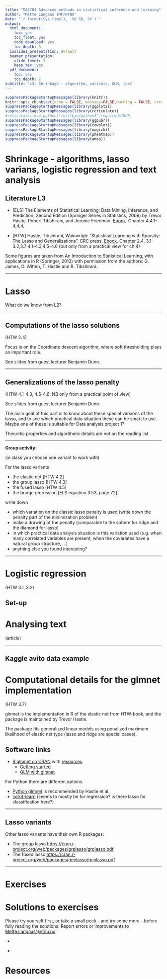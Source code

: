 ```yaml
---
title: "MA8701 Advanced methods in statistical inference and learning"
author: "Mette Langaas IMF/NTNU"
date: "`r format(Sys.time(), '%d %B, %Y')`"
output:
  html_document:
    toc: yes
    toc_float: yes
    code_download: yes
    toc_depth: 3
  ioslides_presentation: default
  beamer_presentation:
    slide_level: 1
    keep_tex: yes
  pdf_document:
    toc: yes
    toc_depth: 2
subtitle: 'L3: Shrinkage - algorithm, variants, GLM, text'
---
```


```r
suppressPackageStartupMessages(library(knitr))
knitr::opts_chunk$set(echo = FALSE, message=FALSE,warning = FALSE, error = FALSE)
suppressPackageStartupMessages(library(ggplot2))
suppressPackageStartupMessages(library(reticulate))
#reticulate::use_python("/usr/bin/python3",required=TRUE)
suppressPackageStartupMessages(library(ggpubr))
suppressPackageStartupMessages(library(cowplot))
suppressPackageStartupMessages(library(magick))
suppressPackageStartupMessages(library(pheatmap))
suppressPackageStartupMessages(library(amap))
```

# Shrinkage - algorithms, lasso varians, logistic regression and text analysis

## Literature L3

* [ELS] The Elements of Statistical Learning: Data Mining, Inference, and Prediction, Second Edition (Springer Series in Statistics, 2009) by Trevor Hastie, Robert Tibshirani, and Jerome Friedman. [Ebook](https://web.stanford.edu/~hastie/Papers/ESLII.pdf). Chapter 4.4.1-4.4.4.

* [HTW] Hastie, Tibshirani, Wainwrigh: "Statistical Learning with Sparsity: The Lasso and Generalizations". CRC press. [Ebook](https://trevorhastie.github.io/). Chapter 2.4, 3.1-3.2,3.7 4.1-4.3,4.5-4.6 (but only from a practical view for ch 4)

Some figures are taken from An Introduction to Statistical Learning, with applications in R (Springer, 2013) with permission from the authors: G. James, D. Witten, T. Hastie and R. Tibshirani.

---

# Lasso

What do we know from L2?


---

## Computations of the lasso solutions
(HTW 2.4)

Focus is on the Coordinate descent algorithm, where soft thresholding plays an important role. 

See slides from guest lecturer Benjamin Dunn.

---

## Generalizations of the lasso penalty
(HTW 4.1-4.3, 4.5-4.6: NB only from a practical point of view)

See slides from guest lecturer Benjamin Dunn.

The main goal of this part is to know about these special versions of the lasso, and to see which practical data situation these can be smart to use. Maybe one of these is suitable for Data analysis project 1?

Theoretic properties and algorithmic details are not on the reading list. 

---

**Group activity:**

(in class you choose one variant to work with)

For the lasso variants 

* the elastic net [HTW 4.2]
* the group lasso [HTW 4.3]
* the fused lasso [HTW 4.5]
* the bridge regression [ELS equation 3.53, page 72]

write down 

* which variation on the classic lasso penalty is used (write down the penalty part of the minimization problem)
* make a drawing of the penalty (comparable to the sphere for ridge and the diamond for lasso)
* in which practical data analysis situation is this variation used (e.g. when many correlated variables are present, when the covariates have a natural group structure, ...)
* anything else you found interesting?

---

# Logistic regression
(HTW 3.1, 3.2)

## Set-up

# Analysing text
(article)

---

## Kaggle avito data example

# Computational details for the glmnet implementation
(HTW 3.7)

glmnet is the implementation in R of the elastic net from  HTW-book, and the package is maintained by Trevor Hastie.

The package fits generalized linear models using penalized maximum likelihood of elastic net type (lasso and ridge are special cases).

## Software links

* [R  glmnet on CRAN](https://cran.r-project.org/web/packages/glmnet/index.html)
with [resources](http://www.stanford.edu/~hastie/glmnet).
   + [Getting started](https://glmnet.stanford.edu/articles/glmnet.html)
   + [GLM with glmnet](https://glmnet.stanford.edu/articles/glmnetFamily.html)

For Python there are different options. 

* [Python glmnet](https://web.stanford.edu/~hastie/glmnet_python/) is recommended by Hastie et al.
* [scikit-learn](https://scikit-learn.org/stable/modules/linear_model.html#ridge-regression-and-classification) (seems to mostly be for regression? is there lasso for classification here?)

---

## 

## Lasso variants

Other lasso variants have their own R packages:

* The group lasso <https://cran.r-project.org/web/packages/grplasso/grplasso.pdf>
* The fused lasso <https://cran.r-project.org/web/packages/genlasso/genlasso.pdf>

---

# Exercises

# Solutions to exercises

Please try yourself first, or take a small peek - and try some more - before fully reading the solutions. Report errors or improvements to <Mette.Langaas@ntnu.no>. 

* [](https://github.com/mettelang/MA8701V2021/blob/main/Part1/)

* [](http://htmlpreview.github.com/?https://github.com/mettelang/MA8701V2021/blob/main/Part1/)


# Resources

